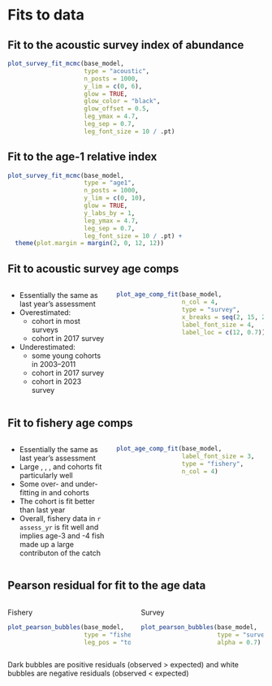 # Fits to data

## Fit to the acoustic survey index of abundance
```r

plot_survey_fit_mcmc(base_model,
                     type = "acoustic",
                     n_posts = 1000,
                     y_lim = c(0, 6),
                     glow = TRUE,
                     glow_color = "black",
                     glow_offset = 0.5,
                     leg_ymax = 4.7,
                     leg_sep = 0.7,
                     leg_font_size = 10 / .pt)
```

## Fit to the age-1 relative index
```r

plot_survey_fit_mcmc(base_model,
                     type = "age1",
                     n_posts = 1000,
                     y_lim = c(0, 10),
                     glow = TRUE,
                     y_labs_by = 1,
                     leg_ymax = 4.7,
                     leg_sep = 0.7,
                     leg_font_size = 10 / .pt) +
  theme(plot.margin = margin(2, 0, 12, 12))
```

## Fit to acoustic survey age comps
:::::: {.columns}
::: {.column width="40%"}
* Essentially the same as last year's assessment
* Overestimated:
  * \textcolor{blue}{1999} cohort in most surveys
  * \textcolor{yellow}{2010} cohort in 2017 survey
* Underestimated:
  * some young cohorts in 2003--2011
  * \textcolor{black}{2014} cohort in 2017 survey
  * \textcolor{yellow}{2021} cohort in 2023 survey
:::

::: {.column width="60%"}
```r
plot_age_comp_fit(base_model,
                  n_col = 4,
                  type = "survey",
                  x_breaks = seq(2, 15, 2),
                  label_font_size = 4,
                  label_loc = c(12, 0.7))
```
:::
::::::

## Fit to fishery age comps
:::::: {.columns}
::: {.column width="40%"}
* Essentially the same as last year's assessment
* Large \textcolor{purple}{1999}, \textcolor{pink}{2010}, \textcolor{purple}{2014},
  and \textcolor{orange}{2016} cohorts fit particularly well
* Some over- and under-fitting in \textcolor{pink}{1980} and \textcolor{purple}{1984} cohorts
* The \textcolor{green}{2020} cohort is fit better than last year
* Overall, fishery data in `r assess_yr` is fit well and implies age-3 and -4 fish made up
  a large contributon of the catch
:::

::: {.column width="60%"}
```r
plot_age_comp_fit(base_model,
                  label_font_size = 3,
                  type = "fishery",
                  n_col = 4)
```
:::
::::::

## Pearson residual for fit to the age data
:::::: {.columns}
::: {.column width="50%"}
\center Fishery \center
```r
plot_pearson_bubbles(base_model,
                     type = "fishery",
                     leg_pos = "top")
```
:::

::: {.column width="50%"}
\center Survey \center
```r
plot_pearson_bubbles(base_model,
                     type = "survey",
                     alpha = 0.7)
```
:::
::::::
Dark bubbles are positive residuals (observed > expected) and white bubbles
are negative residuals (observed < expected)
